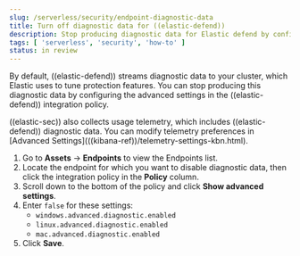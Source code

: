 ```yaml
---
slug: /serverless/security/endpoint-diagnostic-data
title: Turn off diagnostic data for ((elastic-defend))
description: Stop producing diagnostic data for Elastic defend by configuring your integration policy. 
tags: [ 'serverless', 'security', 'how-to' ]
status: in review
---
```


<div id="endpoint-diagnostic-data"></div>

By default, ((elastic-defend)) streams diagnostic data to your cluster, which Elastic uses to tune protection features. You can stop producing this diagnostic data by configuring the advanced settings in the ((elastic-defend)) integration policy.

<DocCallOut title="Note">
((elastic-sec)) also collects usage telemetry, which includes ((elastic-defend)) diagnostic data. You can modify telemetry preferences in [Advanced Settings](((kibana-ref))/telemetry-settings-kbn.html).
</DocCallOut>

1. Go to **Assets** → **Endpoints** to view the Endpoints list.
1. Locate the endpoint for which you want to disable diagnostic data, then click the integration policy in the **Policy** column.
1. Scroll down to the bottom of the policy and click **Show advanced settings**.
1. Enter `false` for these settings:
    * `windows.advanced.diagnostic.enabled`
    * `linux.advanced.diagnostic.enabled`
    * `mac.advanced.diagnostic.enabled`
1. Click **Save**.

